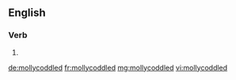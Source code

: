 ==English==

===Verb===
{{head|en|verb form}}

# {{en-past of|mollycoddle}}

[[de:mollycoddled]]
[[fr:mollycoddled]]
[[mg:mollycoddled]]
[[vi:mollycoddled]]